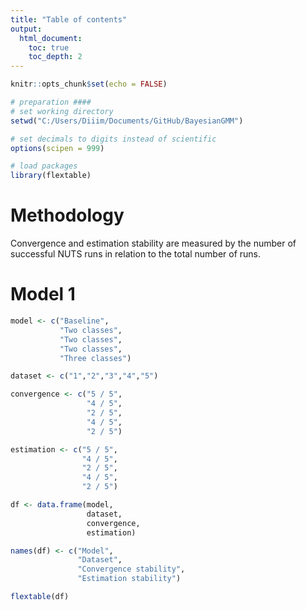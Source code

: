 ---
title: "Table of contents"
output:
  html_document:
    toc: true
    toc_depth: 2
---


```{r setup, include = FALSE}
knitr::opts_chunk$set(echo = FALSE)
```


```{r, include = FALSE}
# preparation ####
# set working directory
setwd("C:/Users/Diiim/Documents/GitHub/BayesianGMM")

# set decimals to digits instead of scientific
options(scipen = 999)

# load packages
library(flextable)
```


# Methodology
Convergence and estimation stability are measured by the number of successful NUTS runs in relation to the total number of runs.

# Model 1
```{r}
model <- c("Baseline",
           "Two classes",
           "Two classes",
           "Two classes",
           "Three classes")

dataset <- c("1","2","3","4","5")

convergence <- c("5 / 5",
                 "4 / 5",
                 "2 / 5",
                 "4 / 5",
                 "2 / 5")

estimation <- c("5 / 5",
                "4 / 5",
                "2 / 5",
                "4 / 5",
                "2 / 5")

df <- data.frame(model,
                 dataset,
                 convergence,
                 estimation)

names(df) <- c("Model",
               "Dataset",
               "Convergence stability",
               "Estimation stability")

flextable(df)
```


